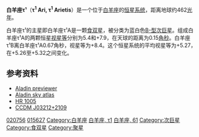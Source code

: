 {{Starbox begin |
   name=白羊座τ¹<br>τ<sup>1</sup> Arietis }}
<!--
{{Starbox image 
| image = [[Image:Tau1_Arietis.jpg|275px]]
| caption = τ<sup>1</sup> Arietis
}} 
-->
{{Starbox observe |
  epoch=J2000 |
  ra=03<sup>h</sup> 21<sup>m</sup> 13.6245<sup>s</sup> |
  dec= +21° 08′ 49.51″ |
  appmag_v=5.301 |
  constell=[[白羊座|白羊座]] }}
{{Starbox character |
 class=B5IV |
 r-i =  |
 v-r =  |
 b-v = -0.07 |
 u-b = -0.52 |
  variable= [[食双星|食双星]]}}
{{Starbox astrometry |
  radial_v=13.9 |
  prop_mo_ra=21.68 |
  prop_mo_dec=-22.41  |
  parallax=7.06 |
  p_error=1.03 |
  absmag_v=5.227 }}
{{Starbox detail|
  mass=18 |
  radius=7 |
  luminosity=20,000 | 
  temperature=10,000–30,000 |
  metal= |
  rotation=20 Km/s <br>0,048579 Year |
  age= }}
{{Starbox visbin |
  name=CCDM 03212+2109 B |
  period= |
  axis=0,7 |
  eccentricity= |
  inclination=230 |
  node= |
  periastron= }}
{{Starbox catalog |
  names=61 Arietis, [[Harvard_Revised_catalogue|HR]] 1005, [[Henry_Draper_Catalogue|HD]] 20756, [[Bonner_Durchmusterung|BD]]+20°543, [[Fifth_Fundamental_Catalogue|FK5]] 1094, [[Hipparcos_catalogue|HIP]] 15627, [[Smithsonian_Astrophysical_Observatory_catalogue|SAO]] 75886, GC 4007, CCDM 03212+2109. }}
{{Starbox reference |
  Simbad=HD+20756
| ARICNS = }}
{{Starbox end}}
'''白羊座τ¹'''（'''τ<sup>1</sup> Ari, τ<sup>1</sup> Arietis'''）是一个位于[[白羊座|白羊座]]的[[恒星系统|恒星系统]]，距离地球约462[[光年|光年]]。

白羊座τ¹的主星即白羊座τ¹A是一颗[[食双星|食双星]]，被分类为蓝白色[[恒星光谱|B-型]][[次巨星|次巨星]]。组成白羊座τ¹A的两颗恒星[[视星等|视星等]]分别为5.4和+7.9，在天球的距离为0.15[[角秒|角秒]]。白羊座τ¹B离白羊座τ¹A0.67角秒，视星等为+8.4。这个恒星系统的平均视星等为+5.27，在+5.26至+5.32之间变化。

==参考资料==
*[http://aladin.u-strasbg.fr/AladinPreview?-c=03+21+13.6245%2B21+08+49.510&ident=CCDM+J03212%2B2109AB&submit=Aladin+previewer Aladin previewer]
*[http://aladin.u-strasbg.fr/java/nph-aladin.pl?script=get+Aladin+CCDM+J03212%2B2109AB+11arcmin%3Bget+simbad+CCDM+J03212%2B2109AB+11arcmin&from=Simbad4&submit=Aladin+applet Aladin sky atlas] {{Wayback|url=http://aladin.u-strasbg.fr/java/nph-aladin.pl?script=get+Aladin+CCDM+J03212%2B2109AB+11arcmin%3Bget+simbad+CCDM+J03212%2B2109AB+11arcmin&from=Simbad4&submit=Aladin+applet |date=20120209084706 }}
* [http://webviz.u-strasbg.fr/viz-bin/VizieR-S?HR%201005 HR 1005] {{Wayback|url=http://webviz.u-strasbg.fr/viz-bin/VizieR-S?HR%201005 |date=20160303180638 }}
* [http://webviz.u-strasbg.fr/viz-bin/VizieR-S?CCDM%20J03212%2b2109AB CCDM J03212+2109] {{Wayback|url=http://webviz.u-strasbg.fr/viz-bin/VizieR-S?CCDM%20J03212%2b2109AB |date=20160304082007 }}

{{Stars of Aries}}

[[Category:HD和HDE天體|020756]]
[[Category:HIP天體|015627]]
[[Category:白羊座|Category:白羊座]]
[[Category:拜耳天體|白羊座, τ1]]
[[Category:佛氏天體|白羊座, 61]]
[[Category:次巨星|Category:次巨星]]
[[Category:食双星|Category:食双星]]
[[Category:聚星|Category:聚星]]